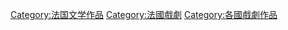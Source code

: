 {{Commonscat|French plays}}

[[Category:法国文学作品|Category:法国文学作品]]
[[Category:法國戲劇|Category:法國戲劇]]
[[Category:各國戲劇作品|Category:各國戲劇作品]]